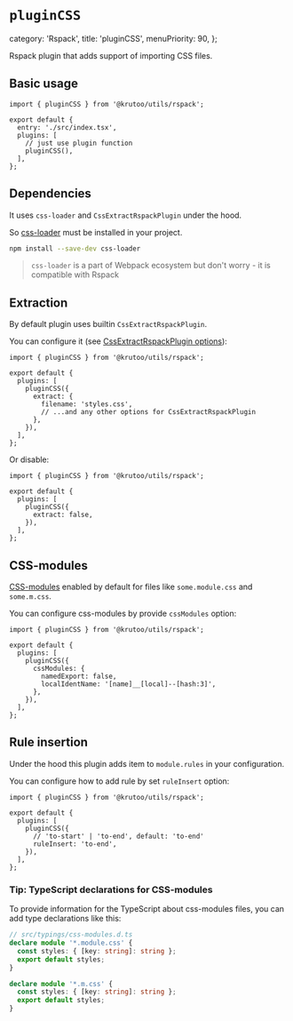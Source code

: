 # `pluginCSS`

  category: 'Rspack',
  title: 'pluginCSS',
  menuPriority: 90,
};

Rspack plugin that adds support of importing CSS files.

## Basic usage

```tsx
import { pluginCSS } from '@krutoo/utils/rspack';

export default {
  entry: './src/index.tsx',
  plugins: [
    // just use plugin function
    pluginCSS(),
  ],
};
```

## Dependencies

It uses `css-loader` and `CssExtractRspackPlugin` under the hood.

So [css-loader](https://github.com/webpack-contrib/css-loader) must be installed in your project.

```bash
npm install --save-dev css-loader
```

> `css-loader` is a part of Webpack ecosystem but don't worry - it is compatible with Rspack

## Extraction

By default plugin uses builtin `CssExtractRspackPlugin`.

You can configure it (see [CssExtractRspackPlugin options](https://rspack.dev/plugins/rspack/css-extract-rspack-plugin#plugin-options)):

```tsx
import { pluginCSS } from '@krutoo/utils/rspack';

export default {
  plugins: [
    pluginCSS({
      extract: {
        filename: 'styles.css',
        // ...and any other options for CssExtractRspackPlugin
      },
    }),
  ],
};
```

Or disable:

```tsx
import { pluginCSS } from '@krutoo/utils/rspack';

export default {
  plugins: [
    pluginCSS({
      extract: false,
    }),
  ],
};
```

## CSS-modules

[CSS-modules](https://github.com/css-modules/css-modules) enabled by default for files like `some.module.css` and `some.m.css`.

You can configure css-modules by provide `cssModules` option:

```tsx
import { pluginCSS } from '@krutoo/utils/rspack';

export default {
  plugins: [
    pluginCSS({
      cssModules: {
        namedExport: false,
        localIdentName: '[name]__[local]--[hash:3]',
      },
    }),
  ],
};
```

## Rule insertion

Under the hood this plugin adds item to `module.rules` in your configuration.

You can configure how to add rule by set `ruleInsert` option:

```tsx
import { pluginCSS } from '@krutoo/utils/rspack';

export default {
  plugins: [
    pluginCSS({
      // 'to-start' | 'to-end', default: 'to-end'
      ruleInsert: 'to-end',
    }),
  ],
};
```

### Tip: TypeScript declarations for CSS-modules

To provide information for the TypeScript about css-modules files,
you can add type declarations like this:

```ts
// src/typings/css-modules.d.ts
declare module '*.module.css' {
  const styles: { [key: string]: string };
  export default styles;
}

declare module '*.m.css' {
  const styles: { [key: string]: string };
  export default styles;
}
```

